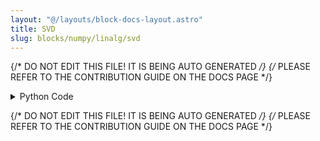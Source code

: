 ```yaml
---
layout: "@/layouts/block-docs-layout.astro"
title: SVD
slug: blocks/numpy/linalg/svd
---
```


{/* DO NOT EDIT THIS FILE! IT IS BEING AUTO GENERATED */}
{/* PLEASE REFER TO THE CONTRIBUTION GUIDE ON THE DOCS PAGE */}


<PythonDocsDisplay docstring={docstring} />

<details>
<summary>Python Code</summary>

```python
from flojoy import flojoy, Matrix, Scalar
import numpy as np
from collections import namedtuple
from typing import Literal

import numpy.linalg


@flojoy
def SVD(
    default: Matrix,
    full_matrices: bool = True,
    compute_uv: bool = True,
    hermitian: bool = False,
    select_return: Literal["u", "s", "vh"] = "u",
) -> Matrix | Scalar:
    """The SVD node is based on a numpy or scipy function.

    The description of that function is as follows:

        Singular Value Decomposition.

        When 'a' is a 2D array, and "full_matrices=False", then it is factorized as "u @ np.diag(s) @ vh = (u * s) @ vh",
        where 'u' and the Hermitian transpose of 'vh' are 2D arrays with orthonormal columns and 's' is a 1D array of 'a' singular values.

        When 'a' is higher-dimensional, SVD is applied in stacked mode as explained below.

    Parameters
    ----------
    select_return : 'u', 's', 'vh'
        Select the desired object to return.
        See the respective function docs for descriptors.
    a : (..., M, N) array_like
        A real or complex array with "a.ndim >= 2".
    full_matrices : bool, optional
        If True (default), 'u' and 'vh' have the shapes "(..., M, M)" and "(..., N, N)", respectively.
        Otherwise, the shapes are "(..., M, K)" and "(..., K, N)", respectively, where "K = min(M, N)".
    compute_uv : bool, optional
        Whether or not to compute 'u' and 'vh' in addition to 's'.
        True by default.
    hermitian : bool, optional
        If True, 'a' is assumed to be Hermitian (symmetric if real-valued), enabling a more efficient method for finding singular values.
        Defaults to False.

    .. versionadded:: 1.17.0

    Returns
    -------
    DataContainer
        type 'ordered pair', 'scalar', or 'matrix'
    """

    result = numpy.linalg.svd(
        a=default.m,
        full_matrices=full_matrices,
        compute_uv=compute_uv,
        hermitian=hermitian,
    )

    return_list = ["u", "s", "vh"]
    if isinstance(result, tuple):
        res_dict = {}
        num = min(len(result), len(return_list))
        for i in range(num):
            res_dict[return_list[i]] = result[i]
        result = res_dict[select_return]
    else:
        result = result._asdict()
        result = result[select_return]

    if isinstance(result, np.ndarray):
        result = Matrix(m=result)
    else:
        assert isinstance(
            result, np.number | float | int
        ), f"Expected np.number, float or int for result, got {type(result)}"
        result = Scalar(c=float(result))

    return result

```

[Find this Flojoy Block on GitHub](https://github.com/flojoy-ai/blocks/blob/main/blocks/NUMPY/LINALG/SVD/SVD.py)

</details>

{/* DO NOT EDIT THIS FILE! IT IS BEING AUTO GENERATED */}
{/* PLEASE REFER TO THE CONTRIBUTION GUIDE ON THE DOCS PAGE */}
